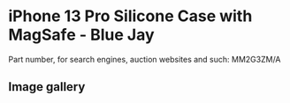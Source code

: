 
# iPhone 13 Pro Silicone Case with MagSafe - Blue Jay

Part number, for search engines, auction websites and such: MM2G3ZM/A

## Image gallery

<div style={{ width: "768px" }}>
  <GalleryComponent
    images={[
      {
        original: "/everysource/MM2G3.png",
        thumbnail: "/everypreview/MM2G3.png",
      },
      {
        original: "/everysource/MM2G3_AV1.png",
        thumbnail: "/everypreview/MM2G3_AV1.png",
      },
      {
        original: "/everysource/MM2G3_AV2.png",
        thumbnail: "/everypreview/MM2G3_AV2.png",
      },
      {
        original: "/everysource/MM2G3_AV3.png",
        thumbnail: "/everypreview/MM2G3_AV3.png",
      },
      {
        original: "/everysource/MM2G3_AV4.png",
        thumbnail: "/everypreview/MM2G3_AV4.png",
      },
      {
        original: "/everysource/MM2G3_AV5.png",
        thumbnail: "/everypreview/MM2G3_AV5.png",
      }
    ]}
  />
</div>